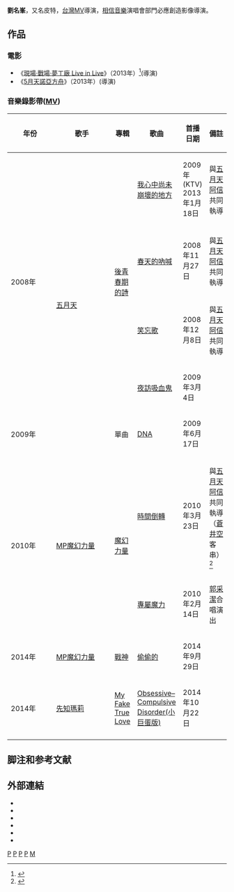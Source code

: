 {{藝人
|姓名 = 劉名峯
|英文名 = Peter Liu
|羅馬拼音 = Liu Ming-Feng
|類型 = 導演
|暱稱 = 皮特
|籍貫 = {{ROC}}
|教育程度 = [[世新大学|世新大学]]广电系
|職業 = [[必應創造|必應創造]]影像導演
| imdb = 6018121
|活躍年代 = 2011年至今（必應創造）<br/>2008年─現今（[[相信音樂|相信音樂]]）
|相關團體 = 
}}
'''劉名峯'''{{bd||}}，又名皮特，[[台灣|台灣]]MV導演，[[相信音樂|相信音樂]]演唱會部門必應創造影像導演。

==作品==
===電影===
*《[[現場·戰場·夢工廠_Live_in_Live|現場·戰場·夢工廠 Live in Live]]》（2013年）<ref>{{cite news | language = zh-tw | author = 劉名峯 Liu Ming feng | url = http://www.taipeiff2013.pixnet.net/blog/post/149090266%E3%80%90%E6%98%9F%E5%85%89%E9%A6%96%E6%98%A0%E3%80%91%E7%8F%BE%E5%A0%B4%E2%80%A7%E6%88%B0%E5%A0%B4%E2%80%A7%E5%A4%A2%E5%B7%A5%E5%A0%B4-live-in-live= Jan 02 Wed | title = 2013【星光首映】現場‧戰場‧夢工場 Live in Live | publisher = 2013台北電影節查閱 | accessdate = 2013-09-25 | archive-date = 2019-07-29 | archive-url = https://web.archive.org/web/20190729195809/https://taipeiff2013.pixnet.net/blog/post/149090266%E3%80%90%E6%98%9F%E5%85%89%E9%A6%96%E6%98%A0%E3%80%91%E7%8F%BE%E5%A0%B4%E2%80%A7%E6%88%B0%E5%A0%B4%E2%80%A7%E5%A4%A2%E5%B7%A5%E5%A0%B4-live-in-live= | dead-url = no }}</ref>(導演)
*《[[5月天諾亞方舟|5月天諾亞方舟]]》（2013年）(導演)

===音樂錄影帶([[MV|MV]])===
{| class="wikitable" width="70%"
|-align=center
! width="5%"|年份
! width="8%"|歌手
! width="8%"|專輯
! width="15%"|歌曲
! width="10%"|首播日期
! width="25%"|備註
|-
| rowspan=4 | 2008年
| rowspan=5 | [[五月天|五月天]]
| rowspan=4 | [[後青春期的詩|後青春期的詩]]
|[http://www.youtube.com/watch?v=4eGK5Q25Hpk 我心中尚未崩壞的地方] {{Wayback|url=http://www.youtube.com/watch?v=4eGK5Q25Hpk |date=20191214204544 }}
|2009年(KTV)<br>2013年1月18日
|與[[五月天|五月天]][[陳信宏|阿信]]共同執導
|-
|[http://www.youtube.com/watch?v=rK257_b0rWY 春天的吶喊] {{Wayback|url=http://www.youtube.com/watch?v=rK257_b0rWY |date=20191006142121 }}
|2008年11月27日
|與[[五月天|五月天]][[陳信宏|阿信]]共同執導
|-
|[http://www.youtube.com/watch?v=f6qn6C_sU-4 笑忘歌] {{Wayback|url=http://www.youtube.com/watch?v=f6qn6C_sU-4 |date=20200201155632 }}
|2008年12月8日
|與[[五月天|五月天]][[陳信宏|阿信]]共同執導
|-
|[http://www.youtube.com/watch?v=03-ge__OaIU 夜訪吸血鬼] {{Wayback|url=http://www.youtube.com/watch?v=03-ge__OaIU |date=20200327050426 }}
|2009年3月4日
|
|-
| 2009年
| 單曲
| [https://www.youtube.com/watch?v=YTTZoywkAAU DNA] {{Wayback|url=https://www.youtube.com/watch?v=YTTZoywkAAU |date=20191006142055 }}
| 2009年6月17日
| 
|-
| rowspan=2 | 2010年
| rowspan=2 | [[MP魔幻力量|MP魔幻力量]]
| rowspan=2 | [[魔幻力量_(專輯)|魔幻力量]]
|[http://www.youtube.com/watch?v=BdxbVzcyjE4 時間倒轉] {{Wayback|url=http://www.youtube.com/watch?v=BdxbVzcyjE4 |date=20140301092055 }}
|2010年3月23日
|與[[五月天|五月天]][[陳信宏|阿信]]共同執導<br>（[[蒼井空|蒼井空]]客串）<ref>{{YouTube|-xutYxNnG3I|五月天阿信執導MV 日寫真女星蒼井空演出}}</ref>
|-
|[https://www.youtube.com/watch?v=vFp_jp9Gllg 專屬魔力] {{Wayback|url=https://www.youtube.com/watch?v=vFp_jp9Gllg |date=20140301090400 }}
|2010年2月14日
|[[郭采潔|郭采潔]]合唱演出

|-
| rowspan=1 | 2014年
| rowspan=1 | [[MP魔幻力量|MP魔幻力量]]
| rowspan=1 | [[魔幻力量_(專輯)|戰神]]
|[https://www.youtube.com/watch?v=rBCmeVLHrZ4 偷偷的] {{Wayback|url=https://www.youtube.com/watch?v=rBCmeVLHrZ4 |date=20200406090528 }}
|2014年9月29日
| 
|-
| 2014年
| [[先知瑪莉|先知瑪莉]]
|[[先知瑪莉Mary_See_the_Future_(專輯)|My Fake True Love]]
|[https://www.youtube.com/watch?v=0PEP1IDhzhE  Obsessive–Compulsive Disorder(小巨蛋版)]
|2014年10月22日
|
|-
|}

==脚注和参考文献==
{{reflist}}

==外部連結==
*{{facebook|dirpete|Peter Ming-Feng Liu}}
*{{Sinaweibo|dirpete|劉皮特}}
*{{hkmdb name|65267}}
*{{imdb name|6018121}}{{en}}
* {{douban people}}
* {{Mtime people|2066257}}

{{Portal bar|台灣|音樂|電影|人物}}

[[Category:台灣音樂影片導演|P]]
[[Category:臺灣紀錄片導演|P]]
[[Category:相信音樂人|P]]
[[Category:世新大學校友|P]]
[[Category:刘姓|M]]